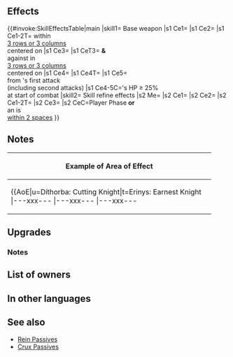 {{Weapon Infobox
|tagid=SID_四天馬騎士の冷槍
|intID=4398
|image=wep_lc182
|exclusive=1
|weaponType=Lance
|cost=400
|might=16
|range=1
|effect=Inflicts Spd/Def-5 on foes within 3 rows or 3 columns centered on unit, those foes cannot make a follow-up attack, and those foes suffer guaranteed follow-up attacks during combat.<br><br>At start of combat, if unit's HP ≥ 25%, inflicts Atk-5 on foe and reduces damage from foe's first attack by 40% during combat ("first attack" normally means only the first strike; for effects that grant "unit attacks twice," it means the first and second strikes).
|required=-
|refinePaths=default
|refineSP=400
|refineMedals=500
|refineDews=200
|refineStatsSkill1=3,0,0,0,0
|effectSkill1=Enables【Canto (Rem. +1)】.<br><br>If unit initiates combat or is within 3 spaces of an ally, inflicts Atk/Spd/Def-5 on foe, neutralizes foe's bonuses to Atk/Spd/Def, and unit deals +X × 4 damage during combat (X = number of allies within 3 spaces of unit + number of foes within 3 spaces of target (including target); max 16; excluding area-of-effect Specials).<br><br>【Canto (Rem. +1)】<br>After an attack, Assist skill, or structure destruction, unit can move again.<br><br>The distance of the movement is the remaining movement the unit had before the actions listed above+1 (If unit used a movement skill that warps them, the remainder is 0).<br><br>(Unit moves according to movement type. Once per turn. Cannot attack or assist. Only highest value applied. Does not stack. After moving, if a skill that grants another action would be triggered (like with Galeforce), Canto will trigger after the granted action. Unit's base movement has no effect on movement granted. Cannot warp (using skills like Wings of Mercy) a distance greater than unit would be able to move with normal Canto movement.)
|properties=
}}

==Effects==
{{#invoke:SkillEffectsTable|main
|skill1={{SCi|weapon}} Base weapon
|s1 Ce1={{Eft|Temporary debuffs|Spd/Def|5}}
|s1 Ce2={{Eft|Prevent Follow-Ups}}
|s1 Ce1-2T={{Tgt|Foes}} within<br>[[3 rows or 3 columns]]<br>centered on {{Tgt|Unit}}
|s1 Ce3={{Eft|Guaranteed Follow-Ups}}
|s1 CeT3={{Tgt|Unit}} '''&''' {{Tgt|Allies}}<br>against {{Tgt|Foes}} in<br>[[3 rows or 3 columns]]<br>centered on {{Tgt|Unit}}
|s1 Ce4={{Eft|Temporary debuffs|Atk|5}}
|s1 Ce4T={{Tgt|Foe}}
|s1 Ce5={{Eft|Damage Reduction|40%}}<br>from {{Tgt|Foe}}'s first attack<br>(including second attacks)
|s1 Ce4-5C={{Tgt|Unit}}'s HP ≥ 25%<br>at start of combat
|skill2={{Si|Heavenly Icicle|refine=Skill1}} Skill refine effects
|s2 Me={{Eft|Canto|Rem. +1}}
|s2 Ce1={{Eft|Temporary debuffs|Atk/Spd/Def|5}}
|s2 Ce2={{Eft|Neutralize Bonuses|Atk/Spd/Def|5}}
|s2 Ce1-2T={{Tgt|Foe}}
|s2 Ce3={{Eft|Damage Boost|4 x ({{Tgt|Allies}} [[within 3 spaces]]<br>+ {{Tgt|Foes}} [[within 3 spaces]] of<br>{{Tgt|Target Foe}} (including {{Tgt|Target Foe}})|max=16}}
|s2 CeC=Player Phase '''or'''<br>an {{Tgt|Ally}} is<br>[[within 2 spaces]]
}}

==Notes==
{{Temporary debuffs}}
{{Prevent follow-up}}
{{FoesCombatEffect|temporary debuffs and prevent follow-up}}
{{Guaranteed follow-up interaction}}
{{AlliesCombatEffect}}
{{AlliesCombatEffect|guaranteed follow-up}}
{|class="wikitable default mw-collapsible" 
!Example of Area of Effect
|-
|align="middle" style="max-width:450px;margin:auto"|{{AoE|u=Díthorba: Cutting Knight|t=Erinys: Earnest Knight
|---xxx---
|---xxx---
|---xxx---
|xxxxxxxxx
|xxxxuxxxx
|xxxxxxxxx
|---xxx---
|---xtx---
|---xxx---
}}
|}
==Upgrades==
{{Weapon Upgrade List}}
===Notes===
{{Canto|Rem. +1|name={{St|Heavenly Icicle|refine=Skill1}}}}
{{Bonus neutralization|name={{St|Heavenly Icicle|refine=Skill1}}}}
{{FlatDamageBoost|X (max: 16)|name={{St|Heavenly Icicle|refine=Skill1}}}}

==List of owners==
{{Skill Hero List}}
==In other languages==
{{OtherLanguages
|japanese=
|german=
|spanishEU=
|spanishLA=
|french=
|italian=
|chineseTW=
|portuguese=
}}
==See also==
{{See also skills|cond=(Description LIKE '%suffer guaranteed follow-up%' OR Description LIKE '%deals damage%number of allies within%' OR Description LIKE '%deals damage%number of foes within%') AND Exclusive='1'}}
* [[Rein Passives]]
* [[Skill families/C Passives#Crux|Crux Passives]]
{{Weapons Navbox}}